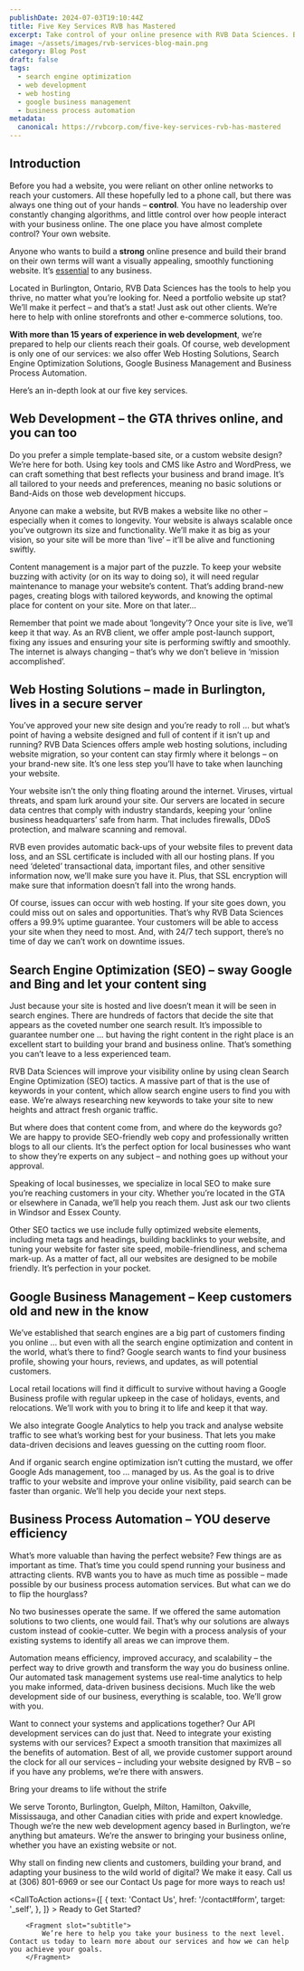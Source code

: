 ```yaml
---
publishDate: 2024-07-03T19:10:44Z
title: Five Key Services RVB has Mastered
excerpt: Take control of your online presence with RVB Data Sciences. Based in Burlington, Ontario, we specialize in creating visually appealing, smoothly functioning websites tailored to your needs. With over 15 years of experience, we’re more than just web developers; we’re your partners in building a strong online presence. Let’s delve into these five key services and discover how they can propel your business towards its goals.
image: ~/assets/images/rvb-services-blog-main.png
category: Blog Post
draft: false
tags:
  - search engine optimization
  - web development
  - web hosting
  - google business management
  - business process automation
metadata:
  canonical: https://rvbcorp.com/five-key-services-rvb-has-mastered
---
```



## Introduction

Before you had a website, you were reliant on other online networks to reach your customers. All these hopefully led to a phone call, but there was always one thing out of your hands – **control**. You have no leadership over constantly changing algorithms, and little control over how people interact with your business online. The one place you have almost complete control? Your own website.
    
Anyone who wants to build a **strong** online presence and build their brand on their own terms will want a visually appealing, smoothly functioning website. It’s <u>essential</u> to any business.
    
Located in Burlington, Ontario, RVB Data Sciences has the tools to help you thrive, no matter what you’re looking for. Need a portfolio website up stat? We’ll make it perfect – and that’s a stat! Just ask out other clients. We’re here to help with online storefronts and other e-commerce solutions, too. 

**With more than 15 years of experience in web development**, we’re prepared to help our clients reach their goals. Of course, web development is only one of our services: we also offer Web Hosting Solutions, Search Engine Optimization Solutions, Google Business Management and Business Process Automation.

Here’s an in-depth look at our five key services.

## Web Development – the GTA thrives online, and you can too

Do you prefer a simple template-based site, or a custom website design? We’re here for both. Using key tools and CMS like Astro and WordPress, we can craft something that best reflects your business and brand image. It’s all tailored to your needs and preferences, meaning no basic solutions or Band-Aids on those web development hiccups.
    
Anyone can make a website, but RVB makes a website like no other – especially when it comes to longevity. Your website is always scalable once you’ve outgrown its size and functionality. We’ll make it as big as your vision, so your site will be more than ‘live’ – it’ll be alive and functioning swiftly.

Content management is a major part of the puzzle. To keep your website buzzing with activity (or on its way to doing so), it will need regular maintenance to manage your website’s content. That’s adding brand-new pages, creating blogs with tailored keywords, and knowing the optimal place for content on your site. More on that later…

Remember that point we made about ‘longevity’? Once your site is live, we’ll keep it that way. As an RVB client, we offer ample post-launch support, fixing any issues and ensuring your site is performing swiftly and smoothly. The internet is always changing – that’s why we don’t believe in ‘mission accomplished’.

## Web Hosting Solutions – made in Burlington, lives in a secure server

You’ve approved your new site design and you’re ready to roll … but what’s point of having a website designed and full of content if it isn’t up and running? RVB Data Sciences offers ample web hosting solutions, including website migration, so your content can stay firmly where it belongs – on your brand-new site. It’s one less step you’ll have to take when launching your website.

Your website isn’t the only thing floating around the internet. Viruses, virtual threats, and spam lurk around your site. Our servers are located in secure data centres that comply with industry standards, keeping your ‘online business headquarters’ safe from harm. That includes firewalls, DDoS protection, and malware scanning and removal.

RVB even provides automatic back-ups of your website files to prevent data loss, and an SSL certificate is included with all our hosting plans. If you need ‘deleted’ transactional data, important files, and other sensitive information now, we’ll make sure you have it. Plus, that SSL encryption will make sure that information doesn’t fall into the wrong hands.

Of course, issues can occur with web hosting. If your site goes down, you could miss out on sales and opportunities. That’s why RVB Data Sciences offers a 99.9% uptime guarantee. Your customers will be able to access your site when they need to most. And, with 24/7 tech support, there’s no time of day we can’t work on downtime issues.

## Search Engine Optimization (SEO) – sway Google and Bing and let your content sing

Just because your site is hosted and live doesn’t mean it will be seen in search engines. There are hundreds of factors that decide the site that appears as the coveted number one search result. It’s impossible to guarantee number one … but having the right content in the right place is an excellent start to building your brand and business online. That’s something you can’t leave to a less experienced team.

RVB Data Sciences will improve your visibility online by using clean Search Engine Optimization (SEO) tactics. A massive part of that is the use of keywords in your content, which allow search engine users to find you with ease. We’re always researching new keywords to take your site to new heights and attract fresh organic traffic.

But where does that content come from, and where do the keywords go? We are happy to provide SEO-friendly web copy and professionally written blogs to all our clients. It’s the perfect option for local businesses who want to show they’re experts on any subject – and nothing goes up without your approval.

Speaking of local businesses, we specialize in local SEO to make sure you’re reaching customers in your city. Whether you’re located in the GTA or elsewhere in Canada, we’ll help you reach them. Just ask our two clients in Windsor and Essex County.

Other SEO tactics we use include fully optimized website elements, including meta tags and headings, building backlinks to your website, and tuning your website for faster site speed, mobile-friendliness, and schema mark-up. As a matter of fact, all our websites are designed to be mobile friendly. It’s perfection in your pocket.

## Google Business Management – Keep customers old and new in the know

We’ve established that search engines are a big part of customers finding you online … but even with all the search engine optimization and content in the world, what’s there to find? Google search wants to find your business profile, showing your hours, reviews, and updates, as will potential customers. 

Local retail locations will find it difficult to survive without having a Google Business profile with regular upkeep in the case of holidays, events, and relocations. We’ll work with you to bring it to life and keep it that way.

We also integrate Google Analytics to help you track and analyse website traffic to see what’s working best for your business. That lets you make data-driven decisions and leaves guessing on the cutting room floor.

And if organic search engine optimization isn’t cutting the mustard, we offer Google Ads management, too … managed by us. As the goal is to drive traffic to your website and improve your online visibility, paid search can be faster than organic. We’ll help you decide your next steps.

## Business Process Automation – YOU deserve efficiency

What’s more valuable than having the perfect website? Few things are as important as time. That’s time you could spend running your business and attracting clients. RVB wants you to have as much time as possible – made possible by our business process automation services. But what can we do to flip the hourglass?

No two businesses operate the same. If we offered the same automation solutions to two clients, one would fail. That’s why our solutions are always custom instead of cookie-cutter. We begin with a process analysis of your existing systems to identify all areas we can improve them.

Automation means efficiency, improved accuracy, and scalability – the perfect way to drive growth and transform the way you do business online. Our automated task management systems use real-time analytics to help you make informed, data-driven business decisions. Much like the web development side of our business, everything is scalable, too. We’ll grow with you.

Want to connect your systems and applications together? Our API development services can do just that. Need to integrate your existing systems with our services? Expect a smooth transition that maximizes all the benefits of automation. Best of all, we provide customer support around the clock for all our services – including your website designed by RVB – so if you have any problems, we’re there with answers.

Bring your dreams to life without the strife

We serve Toronto, Burlington, Guelph, Milton, Hamilton, Oakville, Mississauga, and other Canadian cities with pride and expert knowledge. Though we’re the new web development agency based in Burlington, we’re anything but amateurs. We’re the answer to bringing your business online, whether you have an existing website or not.

Why stall on finding new clients and customers, building your brand, and adapting your business to the wild world of digital? We make it easy. Call us at (306) 801-6969 or see our Contact Us page for more ways to reach us!

<CallToAction
    actions={[
        {
            text: 'Contact Us',
            href: '/contact#form',
            target: '_self',
        },
        ]}
    >
        <Fragment slot="title">
        Ready to Get Started?
        </Fragment>

        <Fragment slot="subtitle">
            We’re here to help you take your business to the next level. Contact us today to learn more about our services and how we can help you achieve your goals.
        </Fragment>

</CallToAction>